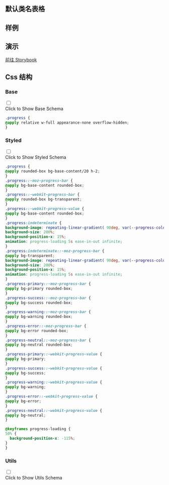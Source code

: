 
## 默认类名表格

<CssTable name="progress" />

## 样例

<Demo></Demo>

## 演示

[前往 Storybook](https://story.ui.icebreaker.top/?path=/docs/feedback-progress--docs)

## Css 结构


### Base

<div className="collapse">
<input type="checkbox" /> 
<div class="collapse-title px-0">
<span class="btn">Click to Show Base Schema</span>
</div>
<div class="collapse-content"> 

```css
.progress {
@apply relative w-full appearance-none overflow-hidden;
}
```

</div>
</div>

  

### Styled

<div className="collapse">
<input type="checkbox" /> 
<div class="collapse-title px-0">
<span class="btn">Click to Show Styled Schema</span>
</div>
<div class="collapse-content"> 

```css
.progress {
@apply rounded-box bg-base-content/20 h-2;
}
.progress::-moz-progress-bar {
@apply bg-base-content rounded-box;
}
.progress::-webkit-progress-bar {
@apply rounded-box bg-transparent;
}
.progress::-webkit-progress-value {
@apply bg-base-content rounded-box;
}
.progress:indeterminate {
background-image: repeating-linear-gradient( 90deg, var(--progress-color) -1%, var(--progress-color) 10%, transparent 10%, transparent 90% );
background-size: 200%;
background-position-x: 15%;
animation: progress-loading 5s ease-in-out infinite;
}
.progress:indeterminate::-moz-progress-bar {
@apply bg-transparent;
background-image: repeating-linear-gradient( 90deg, var(--progress-color) -1%, var(--progress-color) 10%, transparent 10%, transparent 90% );
background-size: 200%;
background-position-x: 15%;
animation: progress-loading 5s ease-in-out infinite;
}
.progress-primary::-moz-progress-bar {
@apply bg-primary rounded-box;
}
.progress-success::-moz-progress-bar {
@apply bg-success rounded-box;
}
.progress-warning::-moz-progress-bar {
@apply bg-warning rounded-box;
}
.progress-error::-moz-progress-bar {
@apply bg-error rounded-box;
}
.progress-neutral::-moz-progress-bar {
@apply bg-neutral rounded-box;
}
.progress-primary::-webkit-progress-value {
@apply bg-primary;
}
.progress-success::-webkit-progress-value {
@apply bg-success;
}
.progress-warning::-webkit-progress-value {
@apply bg-warning;
}
.progress-error::-webkit-progress-value {
@apply bg-error;
}
.progress-neutral::-webkit-progress-value {
@apply bg-neutral;
}

@keyframes progress-loading {
50% {
  background-position-x: -115%;
}
}
```

</div>
</div>

  

### Utils

<div className="collapse">
<input type="checkbox" /> 
<div class="collapse-title px-0">
<span class="btn">Click to Show Utils Schema</span>
</div>
<div class="collapse-content"> 

```css

```

</div>
</div>